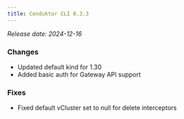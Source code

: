 ```yaml
---
title: Conduktor CLI 0.3.3
---
```


*Release date: 2024-12-16*

### Changes
- Updated default kind for 1.30
- Added basic auth for Gateway API support

### Fixes
- Fixed default vCluster set to null for delete interceptors
